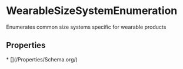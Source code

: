   
# WearableSizeSystemEnumeration

Enumerates common size systems specific for wearable products

## Properties

<Grid>
* [](/Properties/Schema.org/)
</Grid>

